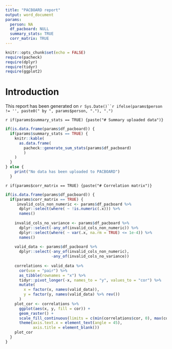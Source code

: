 ```yaml
---
title: "PACBOARD report"
output: word_document
params:
  person: NA
  df_pacboard: NULL
  summary_stats: TRUE
  corr_matrix: TRUE
---
```


```r
knitr::opts_chunk$set(echo = FALSE)
require(pacheck)
require(dplyr)
require(tidyr)
require(ggplot2)
```

# Introduction
This report has been generated on `r Sys.Date()``r ifelse(params$person != '', paste0(" by ", params$person, "."), ".")`  

`r if(params$summary_stats == TRUE) {paste("# Summary uploaded data")}`
```r
if(is.data.frame(params$df_pacboard)) {
  if(params$summary_stats == TRUE) {
    knitr::kable(
      as.data.frame(
        pacheck::generate_sum_stats(params$df_pacboard)
        )
    )
  }
} else {
    print("No data has been uploaded to PACBOARD")
  }
```

`r if(params$corr_matrix == TRUE) {paste("# Correlation matrix")}`
```r
if(is.data.frame(params$df_pacboard)) {
  if(params$corr_matrix == TRUE) {
     invalid_cols_non_numeric <- params$df_pacboard %>%
      dplyr::select(where( ~ !is.numeric(.x))) %>%
      names()
    
    invalid_cols_no_variance <- params$df_pacboard %>%
      dplyr::select(-any_of(invalid_cols_non_numeric)) %>%
      dplyr::select(where( ~ var(.x, na.rm = TRUE) <= 1e-4)) %>%
      names()
    
    valid_data <- params$df_pacboard %>%
      dplyr::select(-any_of(invalid_cols_non_numeric),
                    -any_of(invalid_cols_no_variance))
    
    correlations <- valid_data %>%
      cor(use = "pair") %>%
      as_tibble(rownames = "x") %>%
      tidyr::pivot_longer(-x, names_to = "y", values_to = "cor") %>%
      mutate(
        x = factor(x, names(valid_data)),
        y = factor(y, names(valid_data) %>% rev())
      )
    plot_cor <- correlations %>%
      ggplot(aes(x, y, fill = cor)) +
      geom_raster() +
      scale_fill_continuous(limits = c(min(correlations$cor, 0), max(correlations$cor, 1))) +
      theme(axis.text.x = element_text(angle = 45),
            axis.title = element_blank())
    plot_cor
  }
}
```



